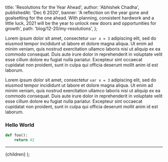 
  title: 'Resolutions for the Year Ahead',
  author: 'Abhishek Chadha',
  publishedAt: 'Dec 6 2020',
  banner:
    'A reflection on the year gone and goalsetting for the one ahead. With planning, consistent hardwork and a little luck, 2021 will be the year to unlock new doors and opportunities for growth',
  path: 'blog/12-20/my-resolutions',
};

Lorem ipsum dolor sit amet, consectetur `var x = 3` adipiscing elit, sed do
eiusmod tempor incididunt ut labore et dolore magna aliqua. Ut enim ad minim
veniam, quis nostrud exercitation ullamco laboris nisi ut aliquip ex ea commodo
consequat. Duis aute irure dolor in reprehenderit in voluptate velit esse cillum
dolore eu fugiat nulla pariatur. Excepteur sint occaecat cupidatat non proident,
sunt in culpa qui officia deserunt mollit anim id est laborum.

Lorem ipsum dolor sit amet, consectetur `var x = 3` adipiscing elit, sed do
eiusmod tempor incididunt ut labore et dolore magna aliqua. Ut enim ad minim
veniam, quis nostrud exercitation ullamco laboris nisi ut aliquip ex ea commodo
consequat. Duis aute irure dolor in reprehenderit in voluptate velit esse cillum
dolore eu fugiat nulla pariatur. Excepteur sint occaecat cupidatat non proident,
sunt in culpa qui officia deserunt mollit anim id est laborum.

### Hello World

```python
def foo():
    return 42
```

---

  <BlogLayout meta={meta}>{children}</BlogLayout>
);
